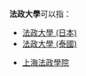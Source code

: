 '''法政大學'''可以指：
* [[法政大學_(日本)|法政大學 (日本)]]
* [[法政大學_(泰國)|法政大學 (泰國)]]

*[[上海法政學院|上海法政學院]]

{{disambig|F法|Cat=四字組織機構消歧義}}